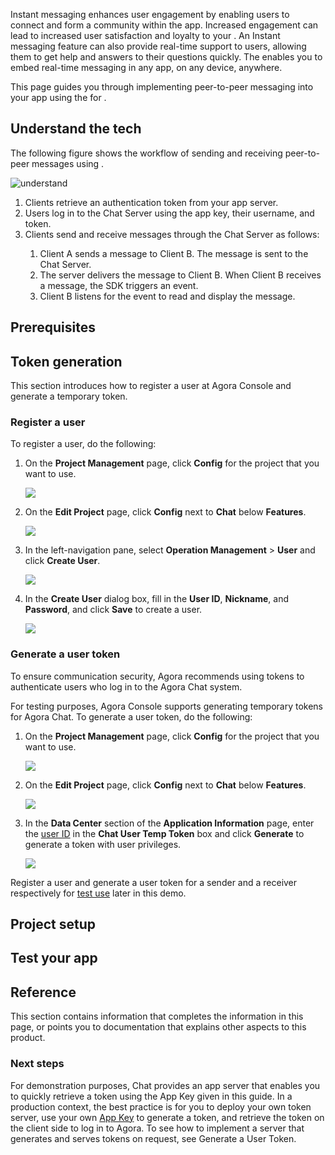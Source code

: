 
Instant messaging enhances user engagement by enabling users to connect and form a community within the app. Increased engagement can lead to increased user satisfaction and loyalty to your <Vpl k="CLIENT"/>. An Instant messaging feature can also provide real-time support to users, allowing them to get help and answers to their questions quickly. The <Vpd k="SDK"/> enables you to embed real-time messaging in any app, on any device, anywhere.

This page guides you through implementing peer-to-peer messaging into your app using the <Vpd k="SDK"/> for <Vpl k="NAME" />.


## Understand the tech

The following figure shows the workflow of sending and receiving peer-to-peer messages using <Vpd k="SDK"/>.

![understand](/images/chat/get-started-sdk-understand.png)

1. Clients retrieve an authentication token from your app server.
1. Users log in to the <Vg k="COMPANY" /> Chat Server using the app key, their username, and token.
1. Clients send and receive messages through the <Vg k="COMPANY" /> Chat Server as follows:
	1. Client A sends a message to Client B. The message is sent to the <Vg k="COMPANY" /> Chat Server. 
	1. The server delivers the message to Client B. When Client B receives a message, the SDK triggers an event.
	1. Client B listens for the event to read and display the message.

## Prerequisites

<Prerequisites />

## Token generation

This section introduces how to register a user at Agora Console and generate a temporary token.

### Register a user

To register a user, do the following:

1. On the **Project Management** page, click **Config** for the project that you want to use.

	![](https://web-cdn.agora.io/docs-files/1664531061644)

2. On the **Edit Project** page, click **Config** next to **Chat** below **Features**.

	![](https://web-cdn.agora.io/docs-files/1664531091562)

3. In the left-navigation pane, select **Operation Management** > **User** and click **Create User**.

	![](https://web-cdn.agora.io/docs-files/1664531141100)

4. In the **Create User** dialog box, fill in the **User ID**, **Nickname**, and **Password**, and click **Save** to create a user.

	![](https://web-cdn.agora.io/docs-files/1664531162872)


### Generate a user token

To ensure communication security, Agora recommends using tokens to authenticate users who log in to the Agora Chat system.

For testing purposes, Agora Console supports generating temporary tokens for Agora Chat. To generate a user token, do the following:

1. On the **Project Management** page, click **Config** for the project that you want to use.

	![](https://web-cdn.agora.io/docs-files/1664531061644)

2. On the **Edit Project** page, click **Config** next to **Chat** below **Features**.

	![](https://web-cdn.agora.io/docs-files/1664531091562)

3. In the **Data Center** section of the **Application Information** page, enter the [user ID](#userid) in the **Chat User Temp Token** box and click **Generate** to generate a token with user privileges.

	![](https://web-cdn.agora.io/docs-files/1664531214169)

<div class="alert note">Register a user and generate a user token for a sender and a receiver respectively for <a href="#test-your-app">test use</a> later in this demo.</div>


## Project setup

<ProjectSetup />

<ProjectImplement />

## Test your app

<ProjectTest />

## Reference
This section contains information that completes the information in this page, or points you to documentation that explains other aspects to this product.

### Next steps

For demonstration purposes, Chat provides an app server that enables you to quickly retrieve a token using the App Key given in this guide. In a production context, the best practice is for you to deploy your own token server, use your own [App Key](enable#get-the-information-of-the-agora-chat-project) to generate a token, and retrieve the token on the client side to log in to Agora. To see how to implement a server that generates and serves tokens on request, see <Link to="../develop/authentication">Generate a User Token</Link>.

<Reference />
